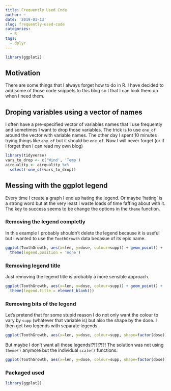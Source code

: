 ```yaml
---
title: Frequently Used Code
author: ~
date: '2019-01-13'
slug: frequently-used-code
categories:
  - R
tags:
  - dplyr
---
```


```r
library(ggplot2)
```


## Motivation

There are some things that I always forget how to do in R. I have decided to add some of those code snippets to this blog so I that I can look them up when I need them. 

## Droping variables using a vector of names

I often have a pre-specified vector of variables names that I use frequently and sometimes I want to drop those variables. The trick is to use `one_of` around the vector with variable names. The other day I spent 10 minutes trying things like `any_of` but it should be `one_of`. Now I will never forget (or if I forget then I can read my own blog)

```r
library(tidyverse)
vars_to_drop <- c('Wind', 'Temp')
airquality <- airquality %>% 
  select(-one_of(vars_to_drop))

```


## Messing with the ggplot legend

Every time I create a graph I end up hating the legend. Or maybe 'hating' is a strong word but at the very least I waste loads of time faffing about with it. The key to success seems to be change the options in the `theme` function.

### Removing the legend completly

In this example I probably shouldn't delete the legend because it is useful but I wanted to use the `ToothGrowth` data becasue of its epic name.  
```r
ggplot(ToothGrowth, aes(x=len, y=dose, colour=supp)) + geom_point() + 
  theme(legend.position = 'none')
```

### Removing legend title
Just removing the legend title is probably a more sensible approach. 
```r
ggplot(ToothGrowth, aes(x=len, y=dose, colour=supp)) + geom_point() + 
  theme(legend.title = element_blank())
```

### Removing bits of the legend
Let's pretend that for some stupid reason I do not only want the colour to vary by `supp` (whatever that variable is) but also the shape by the dose. I then get two legends with separate legends.  
```r
ggplot(ToothGrowth, aes(x=len, y=dose, colour=supp, shape=factor(dose))) + geom_point() 
```
But maybe I don't want all those legends!?!?!?!?! The solution was not using `theme()` anymore but the individual `scale()` functions.  

```r
ggplot(ToothGrowth, aes(x=len, y=dose, colour=supp, shape=factor(dose))) + geom_point() + scale_shape(guide=FALSE)
```


### Packaged used

```r
library(ggplot2)
```

